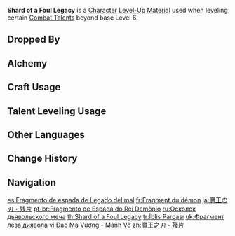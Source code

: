 {{Item Infobox
|id           = 113014
|image        = Item Shard of a Foul Legacy.png
|type         = Character Level-Up Materials
|invCategory  = Character Development Items
|group        = Childe Materials
|group2       = Weekly Boss Drops
|quality      = 5
|description  = The shard of a weapon that you obtained from defeating [[Childe]], who had unleashed the might of his [[Delusion]].<br>It is stained with a profound color that is not of this world, no doubt due to the [[Abyss|land of endless darkness]] that the young boy saw with his own two eyes.<br>Perhaps it has nothing to do with the power of a Delusion, but as they say, the weapon reflects its user...
|source1      = Lv. 70+ [[Enter the Golden House]] Reward
}}
'''Shard of a Foul Legacy''' is a [[Character Level-Up Material]] used when leveling certain [[Combat Talents]] beyond base Level 6.

==Dropped By==
{{Dropped By|level=70}}

==Alchemy==
{{Recipe
|type = Converting
|Tusk of Monoceros Caeli = 1
|Dream Solvent = 1
|sort = Tusk of Monoceros Caeli;Dream Solvent
}}
{{Recipe
|type = Converting
|Shadow of the Warrior = 1
|Dream Solvent = 1
|sort = Shadow of the Warrior;Dream Solvent
}}

==Craft Usage==
{{Craft Usage}}

==Talent Leveling Usage==
{{Talent Leveling Usage}}

==Other Languages==
{{Other Languages
|en      = Shard of a Foul Legacy
|zhs     = 魔王之刃・残片
|zhs_rm  = Mówáng zhī Rèn - Cánpiàn
|zht     = 魔王之刃・殘片
|zht_rm  = Mówáng zhī Rèn - Cánpiàn
|zh_tl   = Blade of the Demon King - Fragment
|ja      = 魔王の刃・残片
|ja_rm   = Maou no Yaiba - Zanpen
|ja_tl   = Sword of the Demon King - Fragment
|ko      = 마왕의 칼날・조각
|ko_rm   = Mawang-ui Kallal - Jogak
|ko_tl   = Blade of the Demon King - Fragment
|es      = Fragmento de espada de Legado del mal
|es_tl   = Sword Fragment of {{Lex|Foul Legacy|es}}
|fr      = Fragment du démon
|fr_tl   = Fragment of the Demon
|ru      = Осколок дьявольского меча
|ru_tl   = Shard of the Devil Sword
|th      = Shard of a Foul Legacy
|vi      = Đao Ma Vương - Mảnh Vỡ
|vi_tl   = 
|de      = Dämonengewand – Fragment
|de_tl   = Demon Garment - Fragment
|id      = Shard of a Foul Legacy
|pt      = Fragmento de Espada do Rei Demônio
|pt_tl   = 
|tr      = İblis Parçası
|tr_tl   = Demon Shard
|it      = Frammento dell'Eredità immonda
|it_tl   = Fargment of Dirty Legacy
}}

==Change History==
{{Change History|1.1}}

==Navigation==
{{Development Item Navbox|Character Level-Up Materials}}

[[es:Fragmento de espada de Legado del mal]]
[[fr:Fragment du démon]]
[[ja:魔王の刃・残片]]
[[pt-br:Fragmento de Espada do Rei Demônio]]
[[ru:Осколок дьявольского меча]]
[[th:Shard of a Foul Legacy]]
[[tr:İblis Parçası]]
[[uk:Фрагмент леза диявола]]
[[vi:Đao Ma Vương - Mảnh Vỡ]]
[[zh:魔王之刃・殘片]]